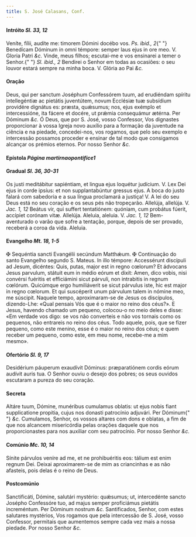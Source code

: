```yaml
---
title: S. José Calasans, Conf.
---
```


#### Intróito <em>Sl. 33, 12</em>

<div class="grid grid-cols-2 gap-5">
  <span class="text-justify">
    Veníte, fílii, audíte me: timorem Dómini docébo vos. <em>Ps. ibid., 2</em>{" "}
    Benedícam Dóminum in omni témpore: semper laus ejus in ore meo. V. Gloria
    Patri <em>&c.</em>
  </span>
  <span class="text-justify">
    Vinde, meus filhos; escutai-me e vos ensinarei a temer o Senhor.{" "}
    <em>Sl. ibid., 2</em> Bendirei o Senhor em todas as ocasiões: o seu louvor
    estará sempre na minha boca. V. Glória ao Pai <em>&c.</em>
  </span>
</div>

#### Oração

<div class="grid grid-cols-2 gap-5">
  <span class="text-justify">
    Deus, qui per sanctum Joséphum Confessórem tuum, ad erudiéndam spíritu
    intellegéntiæ ac pietátis juventútem, novum Ecclésiæ tuæ subsídium providére
    dignátus es: præsta, quǽsumus; nos, ejus exémplo et intercessióne, ita
    fácere et docére, ut prǽmia consequámur ætérna. Per Dóminum <em>&c.</em>
  </span>
  <span class="text-justify">
    Ó Deus, que por S. José, vosso Confessor, Vos dignastes proporcionar à vossa
    Igreja novo auxílio para a formação da juventude na ciência e na piedade,
    concedei-nos, vos rogamos, que pelo seu exemplo e intercessão possamos
    proceder e ensinar de tal modo que consigamos alcançar os prémios eternos.
    Por nosso Senhor <em>&c.</em>
  </span>
</div>

#### Epístola <em>Página martirnaopontifice1</em>

#### Gradual <em>Sl. 36, 30-31</em>

<div class="grid grid-cols-2 gap-5">
  <span class="text-justify">
    Os justi meditábitur sapiéntiam, et lingua ejus loquétur judícium. V. Lex
    Dei ejus in corde ipsíus: et non supplantabúntur gressus ejus.
  </span>
  <span class="text-justify">
    A boca do justo falará com sabedoria e a sua língua proclamará a justiça! V.
    A lei do seu Deus está no seu coração e os seus pés não tropeçarão.
  </span>
  <span class="text-justify">
    Allelúja, allelúja. V. <em>Jac. 1, 12</em> Beátus vir, qui suffert
    tentatiónem: quóniam, cum probátus fúerit, accípiet corónam vitæ. Allelúja.
  </span>
  <span class="text-justify">
    Aleluia, aleluia. V. <em>Jac. 1, 12</em> Bem-aventurado o varão que sofre a
    tentação, porque, depois de ser provado, receberá a coroa da vida. Aleluia.
  </span>
</div>

#### Evangelho <em>Mt. 18, 1-5</em>

<div class="grid grid-cols-2 gap-5">
  <span class="text-justify">
    <span class="text-red-500">&#10016;</span> Sequéntia sancti Evangélii
    secúndum Matthǽum.
  </span>
  <span class="text-justify">
    <span class="text-red-500">&#10016;</span> Continuação do santo Evangelho
    segundo S. Mateus.
  </span>
  <span class="text-justify">
    In illo témpore: Accessérunt discípuli ad Jesum, dicéntes: Quis, putas,
    major est in regno cœlorum? Et ádvocans Jesus parvulum, státuit eum in médio
    eórum et dixit: Amen, dico vobis, nisi convérsi fuéritis et efficiámini
    sicut párvuli, non intrabitis in regnum cœlórum. Quicúmque ergo humiliáverit
    se sicut párvulus iste, hic est major in regno cœlorum. Et qui suscéperit
    unum párvulum talem in nómine meo, me súscipit.
  </span>
  <span class="text-justify">
    Naquele tempo, aproximaram-se de Jesus os discípulos, dizendo-Lhe: «Qual
    pensais Vós que é o maior no reino dos céus?». E Jesus, havendo chamado um
    pequeno, colocou-o no meio deles e disse: «Em verdade vos digo: se vos não
    converteis e não vos tornais como os pequenos, não entrareis no reino dos
    céus. Todo aquele, pois, que se fizer pequeno, como este menino, esse é o
    maior no reino dos céus; e quem receber um pequeno, como este, em meu nome,
    recebe-me a mim mesmo».
  </span>
</div>

#### Ofertório <em>Sl. 9, 17</em>

<div class="grid grid-cols-2 gap-5">
  <span class="text-justify">
    Desidérium páuperum exaudívit Dóminus: præparatiónem cordis eórum audívit
    auris tua.
  </span>
  <span class="text-justify">
    O Senhor ouviu o desejo dos pobres; os seus ouvidos escutaram a pureza do
    seu coração.
  </span>
</div>

#### Secreta

<div class="grid grid-cols-2 gap-5">
  <span class="text-justify">
    Altáre tuum, Dómine, munéribus cumulamus oblatis: ut ejus nobis fiant
    supplicatione propitia, cujus nos donasti patrocínio adjuvári. Per Dóminum{" "}
    <em>&c.</em>
  </span>
  <span class="text-justify">
    Cumulamos, Senhor, os vossos altares com dons e oblatas, a fim de que nos
    alcancem misericórdia pelas orações daquele que nos proporcionastes para nos
    auxiliar com seu patrocínio. Por nosso Senhor <em>&c.</em>
  </span>
</div>

#### Comúnio <em>Mc. 10, 14</em>

<div class="grid grid-cols-2 gap-5">
  <span class="text-justify">
    Sínite párvulos veníre ad me, et ne prohibuéritis eos: tálium est enim
    regnum Dei.
  </span>
  <span class="text-justify">
    Deixai aproximarem-se de mim as criancinhas e as não afasteis, pois delas é
    o reino de Deus.
  </span>
</div>

#### Postcomúnio

<div class="grid grid-cols-2 gap-5">
  <span class="text-justify">
    Sanctificáti, Dómine, salutári mystério: quǽsumus; ut, intercedénte sancto
    Josépho Confessóre tuo, ad majus semper proficiámus pietátis increméntum.
    Per Dóminum nostrum <em>&c.</em>
  </span>
  <span class="text-justify">
    Santificados, Senhor, com estes salutares mystérios, Vos rogamos que pela
    intercessão de S. José, vosso Confessor, permitais que aumentemos sempre
    cada vez mais a nossa piedade. Por nosso Senhor <em>&c.</em>
  </span>
</div>
